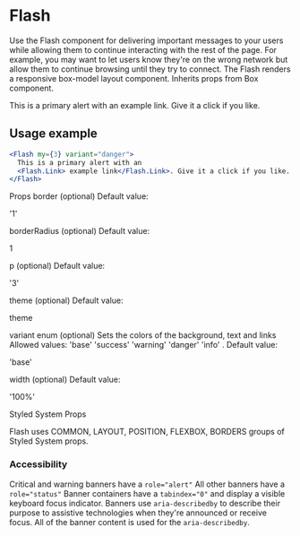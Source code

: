 # Flash

Use the Flash component for delivering important messages to your users while allowing them to continue interacting with the rest of the page. For example, you may want to let users know they're on the wrong network but allow them to continue browsing until they try to connect. The Flash renders a responsive box-model layout component. Inherits props from Box component.


<Flash my={3} variant="danger">
  This is a primary alert with an
  <Flash.Link> example link</Flash.Link>. Give it a click if you like.
</Flash>

## Usage example

```jsx
<Flash my={3} variant="danger">
  This is a primary alert with an
  <Flash.Link> example link</Flash.Link>. Give it a click if you like.
</Flash>
```

Props
border
(optional)
Default value:

'1'

borderRadius
(optional)
Default value:

1

p
(optional)
Default value:

'3'

theme
(optional)
Default value:

theme

variant
enum
(optional)
Sets the colors of the background, text and links
Allowed values: 'base' 'success' 'warning' 'danger' 'info' .
Default value:

'base'

width
(optional)
Default value:

'100%'

Styled System Props

Flash uses COMMON, LAYOUT, POSITION, FLEXBOX, BORDERS groups of Styled System props.

### Accessibility

Critical and warning banners have a `role="alert"`
All other banners have a `role="status"`
Banner containers have a `tabindex="0"` and display a visible keyboard focus indicator.
Banners use `aria-describedby` to describe their purpose to assistive technologies when they're announced or receive focus. All of the banner content is used for the `aria-describedby`.
